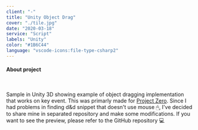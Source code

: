 ```yaml
---
client: "-"
title: "Unity Object Drag"
cover: "./tile.jpg"
date: "2020-03-18"
service: "Script"
labels: "Unity"
color: "#1B6C44"
language: "vscode-icons:file-type-csharp2"
---
```



<h4>About project</h4>

<br/>

Sample in Unity 3D showing example of object dragging implementation that works on key event. This was primarly made for <a href="https://github.com/trolit/projectZero#readme" target="_blank">Project Zero</a>. Since I had problems in finding d&d snippet that doesn't use mouse 🖱, I've decided to share mine in separated repository and make some modifications. If you want to see the preview, please refer to the GitHub repository 💻

<Arrow/>

<GitHubButton url="https://github.com/trolit/unity-object-drag#readme"/>